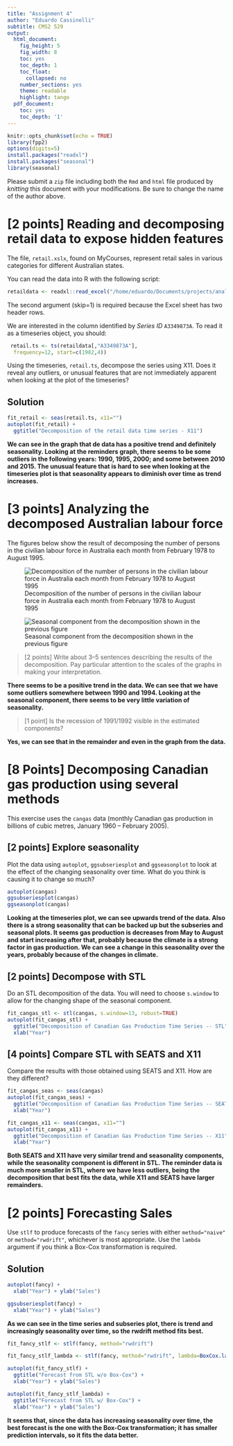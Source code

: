 ```yaml
---
title: "Assignment 4"
author: "Eduardo Cassinelli"
subtitle: CMS2 529
output:
  html_document:
    fig_height: 5
    fig_width: 8
    toc: yes
    toc_depth: 1
    toc_float:
      collapsed: no
    number_sections: yes
    theme: readable
    highlight: tango
  pdf_document:
    toc: yes
    toc_depth: '1'
---
```


```r
knitr::opts_chunk$set(echo = TRUE)
library(fpp2)
options(digits=5)
install.packages("readxl")
install.packages("seasonal")
library(seasonal)
```

Please submit a `zip` file including both the `Rmd` and `html` file produced by *knitting* this document with your modifications. Be sure to change the name of the author above.


# [2 points] Reading and decomposing retail data to expose hidden features

The file, `retail.xslx`, found on MyCourses, represent retail sales in various categories for different Australian states.

You can read the data into R with the following script:

```r
retaildata <- readxl::read_excel("/home/eduardo/Documents/projects/analytics_assignments/assignment_4/retail.xlsx", skip=1)
```
The second argument (skip=1) is required because the Excel sheet has two header rows.

We are interested in the column identified by *Series ID* `A3349873A`. To read it as a timeseries object, you should:

```r
 retail.ts <- ts(retaildata[,"A3349873A"],
  frequency=12, start=c(1982,4))
```

Using the timeseries, `retail.ts`, decompose the series using X11. Does it reveal any outliers, or unusual features that are not immediately apparent when looking at the plot of the timeseries?

## Solution

```r
fit_retail <- seas(retail.ts, x11="")
autoplot(fit_retail) +
  ggtitle("Decomposition of the retail data time series - X11")
```

**We can see in the graph that de data has a positive trend and definitely  seasonality. Looking at the reminders graph, there seems to be some outliers in the following years: 1990, 1995, 2000; and some between 2010 and 2015. The unusual feature that is hard to see when looking at the timeseries plot is that seasonality appears to diminish over time as trend increases.**


# [3 points] Analyzing the decomposed Australian labour force

The figures below show the result of decomposing the number of persons in the civilian labour force in Australia each month from February 1978 to August 1995.

![Decomposition of the number of persons in the civilian labour force in Australia each month from February 1978 to August 1995](/home/eduardo/Documents/projects/analytics_assignments/assignment_4/labour-1.png)

![Seasonal component from the decomposition shown in the previous figure](/home/eduardo/Documents/projects/analytics_assignments/assignment_4/labour-2.png)

> [2 points] Write about 3–5 sentences describing the results of the decomposition. Pay particular attention to the scales of the graphs in making your interpretation.

**There seems to be a positive trend in the data. We can see that we have some outliers somewhere between 1990 and 1994. Looking at the seasonal component, there seems to be very little variation of seasonality.**


> [1 point] Is the recession of 1991/1992 visible in the estimated components?

**Yes, we can see that in the remainder and even in the graph from the data.**
  
  
# [8 Points] Decomposing Canadian gas production using several methods

This exercise uses the `cangas` data (monthly Canadian gas production in billions of cubic metres, January 1960 -- February 2005).

## [2 points] Explore seasonality

Plot the data using `autoplot`, `ggsubseriesplot` and `ggseasonplot` to look at the effect of the changing seasonality over time. What do you think is causing it to change so much?

```r
autoplot(cangas)
ggsubseriesplot(cangas)
ggseasonplot(cangas)
```

**Looking at the timeseries plot, we can see upwards trend of the data. Also there is a strong seasonality that can be backed up but the subseries and seasonal plots. It seems gas production is decreases from May to August and start increasing after that, probably because the climate is a strong factor in gas production. We can see a change in this seasonality over the years, probably because of the changes in climate.**

## [2 points] Decompose with STL

Do an STL decomposition of the data. You will need to choose `s.window` to allow for the changing shape of the seasonal component.

```r
fit_cangas_stl <- stl(cangas, s.window=13, robust=TRUE)
autoplot(fit_cangas_stl) +
  ggtitle("Decomposition of Canadian Gas Production Time Series -- STL") +
  xlab("Year")
```

## [4 points] Compare STL with SEATS and X11

Compare the results with those obtained using SEATS and X11. How are they different?

```r
fit_cangas_seas <- seas(cangas)
autoplot(fit_cangas_seas) +
  ggtitle("Decomposition of Canadian Gas Production Time Series -- SEATS") +
  xlab("Year")
```

```r
fit_cangas_x11 <- seas(cangas, x11="")
autoplot(fit_cangas_x11) +
  ggtitle("Decomposition of Canadian Gas Production Time Series -- X11") +
  xlab("Year")
```
**Both SEATS and X11 have very similar trend and seasonality components, while the seasonality component is different in STL. The reminder data is much more smaller in STL, where we have less outliers, being the decomposition that best fits the data, while X11 and SEATS have larger remainders.**

# [2 points] Forecasting Sales

Use `stlf` to produce forecasts of the `fancy` series with either `method="naive"` or `method="rwdrift"`, whichever is most appropriate. Use the `lambda` argument if you think a Box-Cox transformation is required.

## Solution

```r
autoplot(fancy) +
  xlab("Year") + ylab("Sales") 

ggsubseriesplot(fancy) +
  xlab("Year") + ylab("Sales")
```

**As we can see in the time series and subseries plot, there is trend and increasingly seasonality over time, so the rwdrift method fits best.**


```r
fit_fancy_stlf <- stlf(fancy, method="rwdrift")

fit_fancy_stlf_lambda <- stlf(fancy, method="rwdrift", lambda=BoxCox.lambda(fancy))

autoplot(fit_fancy_stlf) + 
  ggtitle("Forecast from STL w/o Box-Cox") +
  xlab("Year") + ylab("Sales")

autoplot(fit_fancy_stlf_lambda) +
  ggtitle("Forecast from STL w/ Box-Cox") +
  xlab("Year") + ylab("Sales")
```

**It seems that, since the data has increasing seasonality over time, the best forecast is the one with the Box-Cox transformation; it has smaller prediction intervals, so it fits the data better.**